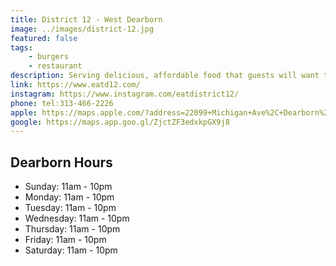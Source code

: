 ```yaml
---
title: District 12 - West Dearborn
image: ../images/district-12.jpg
featured: false
tags:
    - burgers
    - restaurant
description: Serving delicious, affordable food that guests will want to return to week after week. Our beef and chicken is fresh never frozen, 100% Halal. We use the finest ingredients to insure quality.
link: https://www.eatd12.com/
instagram: https://www.instagram.com/eatdistrict12/
phone: tel:313-466-2226
apple: https://maps.apple.com/?address=22099+Michigan+Ave%2C+Dearborn%2C+MI+48124%2C+United+States&auid=6356721906956880701&ll=42.3055959%2C-83.2458046&lsp=9902&q=District+12
google: https://maps.app.goo.gl/ZjctZF3edxkpGX9j8
---
```

## Dearborn Hours

- Sunday: 11am - 10pm
- Monday: 11am - 10pm
- Tuesday: 11am - 10pm
- Wednesday: 11am - 10pm
- Thursday: 11am - 10pm
- Friday: 11am - 10pm
- Saturday: 11am - 10pm
